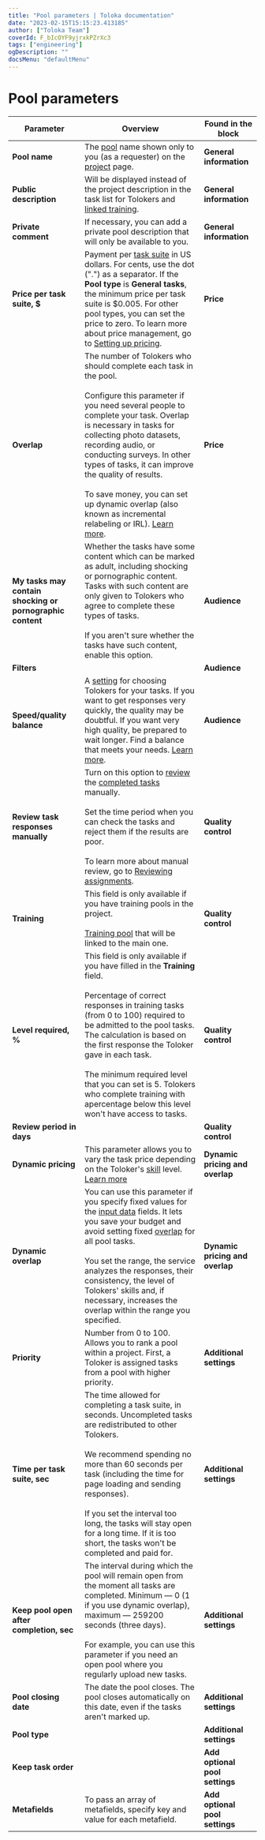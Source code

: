 ```yaml
---
title: "Pool parameters | Toloka documentation"
date: "2023-02-15T15:15:23.413185"
author: ["Toloka Team"]
coverId: F_bIcOYF9yjrxkPZrXc3
tags: ["engineering"]
ogDescription: ""
docsMenu: "defaultMenu"
---
```



# Pool parameters

**Parameter** | **Overview** | **Found in the block**
----- | ----- | -----
**Pool name** | The [pool](/docs-new/glossary#pool) name shown only to you (as a requester) on the [project](/docs-new/glossary#project) page. | **General information**
**Public description** | Will be displayed instead of the project description in the task list for Tolokers and [linked training](/docs-new/guide/train). | **General information**
**Private comment** | If necessary, you can add a private pool description that will only be available to you. | **General information**
**Price per task suite, $** | Payment per [task suite](/docs-new/glossary#task-suite) in US dollars. For cents, use the dot (".") as a separator. If the **Pool type** is **General tasks**, the minimum price per task suite is $0.005. For other pool types, you can set the price to zero. To learn more about price management, go to [Setting up pricing](/docs-new/guide/dynamic-pricing). | **Price**
**Overlap** | The number of Tolokers who should complete each task in the pool.<br/><br/>Configure this parameter if you need several people to complete your task. Overlap is necessary in tasks for collecting photo datasets, recording audio, or conducting surveys. In other types of tasks, it can improve the quality of results.<br/><br/>To save money, you can set up dynamic overlap (also known as incremental relabeling or IRL). [Learn more](/docs-new/guide/dynamic-overlap). | **Price**
**My tasks may contain shocking or pornographic content** | Whether the tasks have some content which can be marked as adult, including shocking or pornographic content. Tasks with such content are only given to Tolokers who agree to complete these types of tasks.<br/><br/>If you aren't sure whether the tasks have such content, enable this option. | **Audience**
**Filters** |<TolokaRequesterSourceFiltersDesc/>| **Audience**
**Speed/quality balance** | A [setting](/docs-new/guide/adjust) for choosing Tolokers for your tasks. If you want to get responses very quickly, the quality may be doubtful. If you want very high quality, be prepared to wait longer. Find a balance that meets your needs. [Learn more](/docs-new/guide/adjust). | **Audience**
**Review task responses manually** | Turn on this option to [review](/docs-new/guide/accept) the [completed tasks](/docs-new/glossary#completed-tasks) manually.<br/><br/>Set the time period when you can check the tasks and reject them if the results are poor.<br/><br/>To learn more about manual review, go to [Reviewing assignments](/docs-new/guide/offline-accept). | **Quality control**
**Training** | This field is only available if you have training pools in the project.<br/><br/>[Training pool](/docs-new/glossary#training-pool) that will be linked to the main one. | **Quality control**
**Level required, %** | This field is only available if you have filled in the **Training** field.<br/><br/>Percentage of correct responses in training tasks (from 0 to 100) required to be admitted to the pool tasks. The calculation is based on the first response the Toloker gave in each task.<br/><br/>The minimum required level that you can set is 5. Tolokers who complete training with apercentage below this level won't have access to tasks. | **Quality control**
**Review period in days** | <PoolPoolparamsTable1/>| **Quality control**
**Dynamic pricing** | This parameter allows you to vary the task price depending on the Toloker's [skill](/docs-new/glossary#skill) level. [Learn more](/docs-new/guide/dynamic-pricing) | **Dynamic pricing and overlap**
**Dynamic overlap** | You can use this parameter if you specify fixed values for the [input data](/docs-new/glossary#input-output-data) fields. It lets you save your budget and avoid setting fixed [overlap](/docs-new/glossary#overlap) for all pool tasks.<br/><br/>You set the range, the service analyzes the responses, their consistency, the level of Tolokers' skills and, if necessary, increases the overlap within the range you specified. | **Dynamic pricing and overlap**
**Priority** | Number from 0 to 100. Allows you to rank a pool within a project. First, a Toloker is assigned tasks from a pool with higher priority. | **Additional settings**
**Time per task suite, sec** | The time allowed for completing a task suite, in seconds. Uncompleted tasks are redistributed to other Tolokers.<br/><br/>We recommend spending no more than 60 seconds per task (including the time for page loading and sending responses).<br/><br/>If you set the interval too long, the tasks will stay open for a long time. If it is too short, the tasks won't be completed and paid for. | **Additional settings**
**Keep pool open after completion, sec** | The interval during which the pool will remain open from the moment all tasks are completed. Minimum — 0 (1 if you use dynamic overlap), maximum — 259200 seconds (three days).<br/><br/>For example, you can use this parameter if you need an open pool where you regularly upload new tasks. | **Additional settings**
**Pool closing date** | The date the pool closes. The pool closes automatically on this date, even if the tasks aren't marked up. | **Additional settings**
**Pool type** | <PoolPoolparamsTable2/>| **Additional settings**
**Keep task order** | <PoolPoolparamsTable3/>|**Add optional pool settings**
**Metafields** | To pass an array of metafields, specify key and value for each metafield. | **Add optional pool settings**
